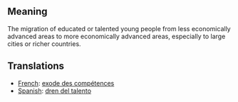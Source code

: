 == Meaning ==

The migration of educated or talented young people from less economically advanced areas to more economically advanced areas, especially to large cities or richer countries.

== Translations ==

*[[French]]: [[exode des compétences]]
*[[Spanish]]: [[dren del talento]]